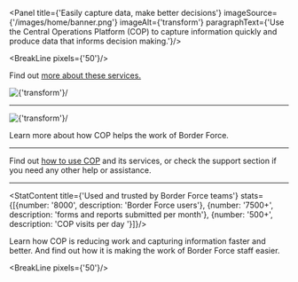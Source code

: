 
<Panel title={'Easily capture data, make better decisions'}
 imageSource={'/images/home/banner.png'} imageAlt={'transform'}
 paragraphText={'Use the Central Operations Platform (COP) to capture information quickly and produce data that informs decision making.'}/>

<SubPanel/>

<div className="govuk-width-container">

<BreakLine pixels={'50'}/>

<div className="govuk-grid-row">
  <div className="govuk-grid-column-one-half">
    <MediumTitle text={'Get data in and out easily'}/>
    <Paragraph text={'COP helps you log information — whether it be forms, reports, images or biometrics — on laptops and mobile devices. It translates the information into data that you can track, analyse and share to help Border Force make better decisions.'}/>
    <Paragraph text={'The services currently on COP include:'}/>
    <BulletList list={['Immediate Event Notification (IEN)', 'National Security (NS) Referral', 'Cash Detection', 'Operational Activity Reporting (OAR)', 'Mandatory Declarations (Man Dec)', 'Use of Force']}/>
    <p className="govuk-body">Find out <a href="https://training.cop.homeoffice.gov.uk/#cop" class="govuk-link" target="_blank">more about these services.</a></p>
  </div>

  <div className="govuk-grid-column-one-half">
    <Image noMobile={true}  source={'/images/home/group-20.png'} alt={'transform'}/>
  </div>
</div>

<Hr inContent={true}/>

<div className="govuk-grid-row homepage-content-margin">
  <div className="govuk-grid-column-one-half">
    <MediumTitle text={'How COP helps frontline staff'}/>
  </div>
</div>

<div style={{marginLeft: '5px'}} className="govuk-grid-row homepage-content-margin">
  <div className="govuk-grid-column-two-thirds">
    <Image source={'/images/home/group-5.png'} alt={'transform'}/>
  </div>
</div>

<div className="govuk-grid-row homepage-content-margin">
  <div className="govuk-grid-column-one-half">
    <p className="govuk-body">Learn more about <Link class="govuk-link" to="/about/benefits/">how COP helps the work of Border Force.</Link></p>
  </div>
</div>

<Hr inContent={true}/>

<div className="govuk-grid-row homepage-content-margin">
  <div className="govuk-grid-column-one-half">
    <MediumTitle text={'How to get support'}/>
        <p className="govuk-body">Find out <a class="govuk-link" href="https://training.cop.homeoffice.gov.uk" target="_blank">how to use COP</a> and its services, or <Link class="govuk-link" to="/support/">check the support section</Link> if you need any other help or assistance.</p>
  </div>
</div>

<Hr inContent={true}/>

<StatContent title={'Used and trusted by Border Force teams'}
stats={[{number: '8000', description: 'Border Force users'},
{number: '7500+', description: 'forms and reports submitted per month'},
{number: '500+', description: 'COP visits per day '}]}/>

<div className="govuk-grid-row">
 <div className="govuk-grid-column-one-half">
  <p className="govuk-body">Learn <Link to="/about/" class="govuk-link">how COP is reducing work</Link> and capturing information faster and better. And find out how it is <Link to="/about/benefits/" class="govuk-link">making the work of Border Force staff easier.</Link></p>
 </div>
</div>

<BreakLine pixels={'50'}/>

</div>
